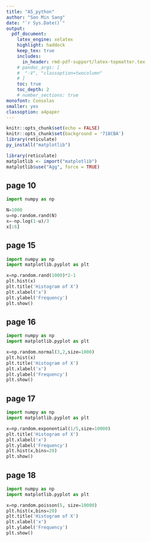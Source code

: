 ```yaml
---
title: "A5_python"  
author: "Son Min Sang"  
date: "`r Sys.Date()`"  
output:   
  pdf_document:  
    latex_engine: xelatex
    highlight: haddock  
    keep_tex: true  
    includes:
      in_header: rmd-pdf-support/latex-topmatter.tex
    # pandoc_args: [
    #  "-V", "classoption=twocolumn"
    # ]
    toc: true   
    toc_depth: 2  
    # number_sections: true  
monofont: Consolas
smaller: yes
classoption: a4paper
---
```


```r
knitr::opts_chunk$set(echo = FALSE)
knitr::opts_chunk$set(background = '718CBA')
library(reticulate)
py_install("matplotlib")
```

```r
library(reticulate)
matplotlib <- import("matplotlib")
matplotlib$use("Agg", force = TRUE)
```


\newpage

## page 10
```python
import numpy as np

N=1000
u=np.random.rand(N)
x=-np.log(1-u)/3
x[:6]
```

\newpage

## page 15
```python
import numpy as np
import matplotlib.pyplot as plt

x=np.random.rand(1000)*2-1
plt.hist(x)
plt.title('Histogram of X')
plt.xlabel('x')
plt.ylabel('Frequency')
plt.show()
```

\newpage

## page 16
```python
import numpy as np
import matplotlib.pyplot as plt

x=np.random.normal(3,2,size=1000)
plt.hist(x)
plt.title('Histogram of X')
plt.xlabel('x')
plt.ylabel('Frequency')
plt.show()
```

\newpage

## page 17
```python
import numpy as np
import matplotlib.pyplot as plt

x=np.random.exponential(1/5,size=10000)
plt.title('Histogram of X')
plt.xlabel('x')
plt.ylabel('Frequency')
plt.hist(x,bins=20)
plt.show()
```

\newpage

## page 18
```python
import numpy as np
import matplotlib.pyplot as plt

x=np.random.poisson(5, size=10000)
plt.hist(x,bins=20)
plt.title('Histogram of X')
plt.xlabel('x')
plt.ylabel('Frequency')
plt.show()
```